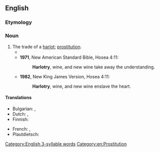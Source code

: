 ==English==

===Etymology===
{{suffix|en|harlot|ry}}

===Noun===
{{en-noun|~}}

# The trade of a [[harlot]]; [[prostitution]].
#* {{RQ:Booth Darkest|passage= She fell in with bad companions, and became addicted to drink, going from bad to worse until drunkenness, robbery, and '''harlotry''' brought her to the lowest depths.}}
#*'''1971''', New American Standard Bible, Hosea 4:11:
#*: '''Harlotry''', wine, and new wine take away the understanding.
#* '''1982''', New King James Version, Hosea 4:11:
#*: '''Harlotry''', wine, and new wine enslave the heart.

====Translations====
{{trans-top|trade of a harlot; prostitution.}}
* Bulgarian: {{t+|bg|блудство|n}}, {{t|bg|проституиране|n}}
* Dutch: {{t+|nl|hoererij}}, {{t+|nl|prostitutie}}
* Finnish: {{t+|fi|haureus}}
{{trans-mid}}
* French: {{t+|fr|prostitution|f}}, {{t+|fr|putasserie|f}}
* Plautdietsch: {{t|pdt|Huararie|f}}
{{trans-bottom}}

[[Category:English 3-syllable words]]
[[Category:en:Prostitution]]
